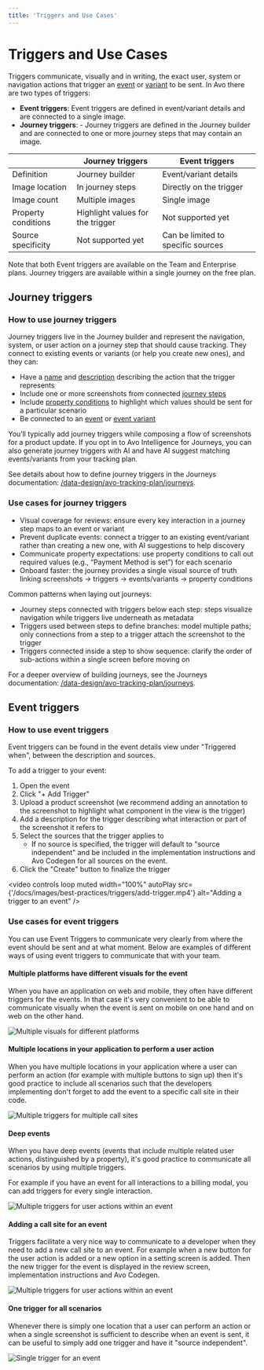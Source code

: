 ```yaml
---
title: 'Triggers and Use Cases'
---
```



# Triggers and Use Cases

Triggers communicate, visually and in writing, the exact user, system or navigation actions that trigger an [event](/data-design/avo-tracking-plan/events) or [variant](/data-design/avo-tracking-plan/event-variants) to be sent. In Avo there are two types of triggers:

- **Event triggers**: Event triggers are defined in event/variant details and are connected to a single image.
- **Journey triggers**: - Journey triggers are defined in the Journey builder and are connected to one or more journey steps that may contain an image.

| | Journey triggers | Event triggers |
| ----- | ----- | ----- |
| Definition | Journey builder | Event/variant details |
| Image location | In journey steps | Directly on the trigger |
| Image count | Multiple images | Single image |
| Property conditions | Highlight values for the trigger | Not supported yet |
| Source specificity | Not supported yet | Can be limited to specific sources |

<Callout type="info" emoji="💡">
  Note that both Event triggers are available on the Team and Enterprise plans. Journey triggers are available within a single journey on the free plan.
</Callout>

## Journey triggers

### How to use journey triggers

Journey triggers live in the Journey builder and represent the navigation, system, or user action on a journey step that should cause tracking. They connect to existing events or variants (or help you create new ones), and they can:

- Have a [name](/data-design/avo-tracking-plan/journeys#event-trigger-name) and [description](/data-design/avo-tracking-plan/journeys#event-trigger-description) describing the action that the trigger represents
- Include one or more screenshots from connected [journey steps](/data-design/avo-tracking-plan/journeys#journey-step)
- Include [property conditions](/data-design/avo-tracking-plan/journeys#event-trigger-property-condition) to highlight which values should be sent for a particular scenario
- Be connected to an [event](/data-design/avo-tracking-plan/events) or [event variant](/data-design/avo-tracking-plan/event-variants)

You’ll typically add journey triggers while composing a flow of screenshots for a product update. If you opt in to Avo Intelligence for Journeys, you can also generate journey triggers with AI and have AI suggest matching events/variants from your tracking plan.

See details about how to define journey triggers in the Journeys documentation: [/data-design/avo-tracking-plan/journeys](/data-design/avo-tracking-plan/journeys#journey-triggers).

### Use cases for journey triggers

- Visual coverage for reviews: ensure every key interaction in a journey step maps to an event or variant
- Prevent duplicate events: connect a trigger to an existing event/variant rather than creating a new one, with AI suggestions to help discovery
- Communicate property expectations: use property conditions to call out required values (e.g., “Payment Method is set”) for each scenario
- Onboard faster: the journey provides a single visual source of truth linking screenshots → triggers → events/variants → property conditions

Common patterns when laying out journeys:

- Journey steps connected with triggers below each step: steps visualize navigation while triggers live underneath as metadata
- Triggers used between steps to define branches: model multiple paths; only connections from a step to a trigger attach the screenshot to the trigger
- Triggers connected inside a step to show sequence: clarify the order of sub-actions within a single screen before moving on

For a deeper overview of building journeys, see the Journeys documentation: [/data-design/avo-tracking-plan/journeys](/data-design/avo-tracking-plan/journeys).

## Event triggers

### How to use event triggers

Event triggers can be found in the event details view under "Triggered when", between the description and sources.

To add a trigger to your event:

1. Open the event
2. Click "+ Add Trigger"
3. Upload a product screenshot (we recommend adding an annotation to the screenshot to highlight what component in the view is the trigger)
4. Add a description for the trigger describing what interaction or part of the screenshot it refers to
5. Select the sources that the trigger applies to
   - If no source is specified, the trigger will default to "source independent" and be included in the implementation instructions and Avo Codegen for all sources on the event.
6. Click the "Create" button to finalize the trigger

<video
  controls
  loop
  muted
  width="100%"
  autoPlay
  src={'/docs/images/best-practices/triggers/add-trigger.mp4'}
  alt="Adding a trigger to an event"
/>

### Use cases for event triggers

You can use Event Triggers to communicate very clearly from where the event should be sent and at what moment. Below are examples of different ways of using event triggers to communicate that with your team.

#### Multiple platforms have different visuals for the event

When you have an application on web and mobile, they often have different triggers for the events. In that case it's very convenient to be able to communicate visually when the event is sent on mobile on one hand and on web on the other hand.

![Multiple visuals for different platforms](/images/best-practices/triggers/different-visuals-for-platforms.png)

#### Multiple locations in your application to perform a user action

When you have multiple locations in your application where a user can perform an action (for example with multiple buttons to sign up) then it's good practice to include all scenarios such that the developers implementing don't forget to add the event to a specific call site in their code.

![Multiple triggers for multiple call sites](/images/best-practices/triggers/multiple-call-sites.png)

#### Deep events

When you have deep events (events that include multiple related user actions, distinguished by a property), it's good practice to communicate all scenarios by using multiple triggers.

For example if you have an event for all interactions to a billing modal, you can add triggers for every single interaction.

![Multiple triggers for user actions within an event](/images/best-practices/triggers/fat-events.png)

#### Adding a call site for an event

Triggers facilitate a very nice way to communicate to a developer when they need to add a new call site to an event. For example when a new button for the user action is added or a new option in a setting screen is added. Then the new trigger for the event is displayed in the review screen, implementation instructions and Avo Codegen.

![Multiple triggers for user actions within an event](/images/best-practices/triggers/diff-view.png)

#### One trigger for all scenarios

Whenever there is simply one location that a user can perform an action or when a single screenshot is sufficient to describe when an event is sent, it can be useful to simply add one trigger and have it "source independent".

![Single trigger for an event](/images/best-practices/triggers/single-trigger.png)

